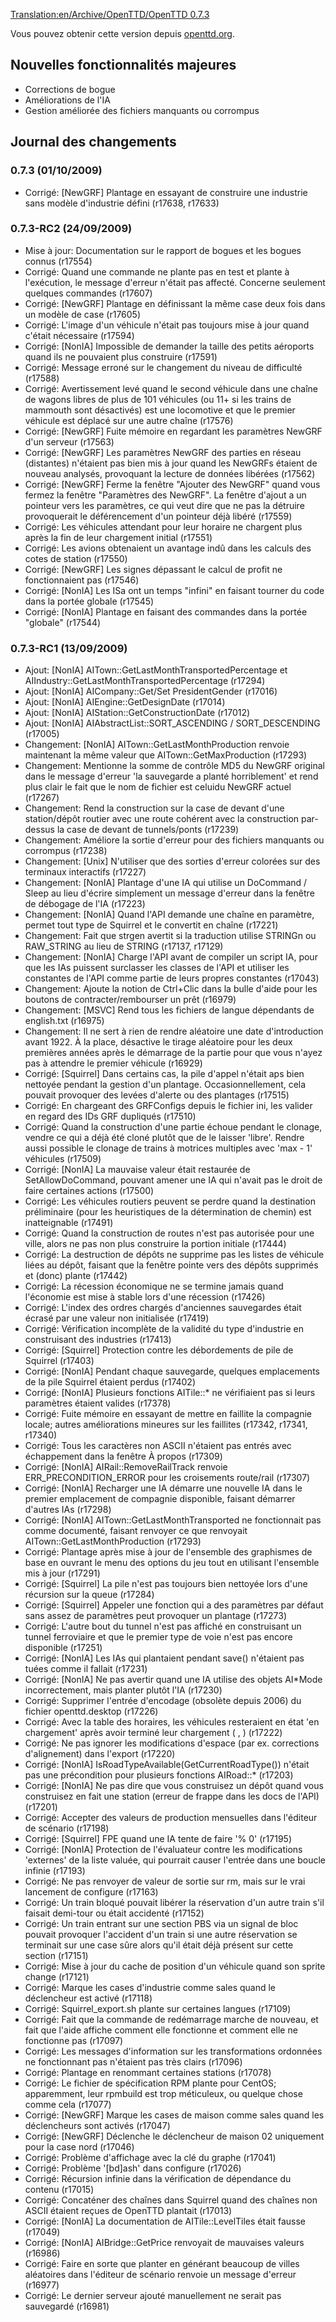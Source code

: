 [[Translation:en/Archive/OpenTTD/OpenTTD 0.7.3]]


{{fr/Livraison|prec=en/Archive/OpenTTD/OpenTTD 0.7.2|suiv=en/Archive/OpenTTD/OpenTTD 0.7.4|date=01/10/2009}}

Vous pouvez obtenir cette version depuis [http://www.openttd.org/download-stable/0.7.3 openttd.org].

==Nouvelles fonctionnalités majeures==

* Corrections de bogue
* Améliorations de l'IA
* Gestion améliorée des fichiers manquants ou corrompus

==Journal des changements==

===0.7.3 (01/10/2009)===

* Corrigé: [NewGRF] Plantage en essayant de construire une industrie sans modèle d'industrie défini {{en/Flyspray|3233}} (r17638, r17633)

===0.7.3-RC2 (24/09/2009)===

* Mise à jour: Documentation sur le rapport de bogues et les bogues connus (r17554)
* Corrigé: Quand une commande ne plante pas en test et plante à l'exécution, le message d'erreur n'était pas affecté. Concerne seulement quelques commandes (r17607)
* Corrigé: [NewGRF] Plantage en définissant la même case deux fois dans un modèle de case {{en/Flyspray|3218}} (r17605)
* Corrigé: L'image d'un véhicule n'était pas toujours mise à jour quand c'était nécessaire (r17594)
* Corrigé: [NonIA] Impossible de demander la taille des petits aéroports quand ils ne pouvaient plus construire {{en/Flyspray|3212}} (r17591)
* Corrigé: Message erroné sur le changement du niveau de difficulté {{en/Flyspray|3220}} (r17588)
* Corrigé: Avertissement levé quand le second véhicule dans une chaîne de wagons libres de plus de 101 véhicules (ou 11+ si les trains de mammouth sont désactivés) est une locomotive et que le premier véhicule est déplacé sur une autre chaîne {{en/Flyspray|3208}} (r17576)
* Corrigé: [NewGRF] Fuite mémoire en regardant les paramètres NewGRF d'un serveur (r17563)
* Corrigé: [NewGRF] Les paramètres NewGRF des parties en réseau (distantes) n'étaient pas bien mis à jour quand les NewGRFs étaient de nouveau analysés, provoquant la lecture de données libérées {{en/Flyspray|2972}} (r17562)
* Corrigé: [NewGRF] Ferme la fenêtre "Ajouter des NewGRF" quand vous fermez la fenêtre "Paramètres des NewGRF". La fenêtre d'ajout a un pointeur vers les paramètres, ce qui veut dire que ne pas la détruire provoquerait le déférencement d'un pointeur déjà libéré {{en/Flyspray|3206}} (r17559)
* Corrigé: Les véhicules attendant pour leur horaire ne chargent plus après la fin de leur chargement initial {{en/Flyspray|3201}} (r17551)
* Corrigé: Les avions obtenaient un avantage indû dans les calculs des cotes de station (r17550)
* Corrigé: [NewGRF] Les signes dépassant le calcul de profit ne fonctionnaient pas (r17546)
* Corrigé: [NonIA] Les ISa ont un temps "infini" en faisant tourner du code dans la portée globale {{en/Flyspray|3202}} (r17545)
* Corrigé: [NonIA] Plantage en faisant des commandes dans la portée "globale" {{en/Flyspray|3202}} (r17544)

===0.7.3-RC1 (13/09/2009)===

* Ajout: [NonIA] AITown::GetLastMonthTransportedPercentage et AIIndustry::GetLastMonthTransportedPercentage (r17294)
* Ajout: [NonIA] AICompany::Get/Set PresidentGender (r17016)
* Ajout: [NonIA] AIEngine::GetDesignDate (r17014)
* Ajout: [NonIA] AIStation::GetConstructionDate (r17012)
* Ajout: [NonIA] AIAbstractList::SORT_ASCENDING / SORT_DESCENDING (r17005)
* Changement: [NonIA] AITown::GetLastMonthProduction renvoie maintenant la même valeur que AITown::GetMaxProduction (r17293)
* Changement: Mentionne la somme de contrôle MD5 du NewGRF original dans le message d'erreur 'la sauvegarde a planté horriblement' et rend plus clair le fait que le nom de fichier est celuidu NewGRF actuel {{en/Flyspray|3139}} (r17267)
* Changement: Rend la construction sur la case de devant d'une station/dépôt routier avec une route cohérent avec la construction par-dessus la case de devant de tunnels/ponts {{en/Flyspray|2802}} (r17239)
* Changement: Améliore la sortie d'erreur pour des fichiers manquants ou corrompus (r17238)
* Changement: [Unix] N'utiliser que des sorties d'erreur colorées sur des terminaux interactifs (r17227)
* Changement: [NonIA] Plantage d'une IA qui utilise un DoCommand / Sleep au lieu d'écrire simplement un message d'erreur dans la fenêtre de débogage de l'IA {{en/Flyspray|2980}} (r17223)
* Changement: [NonIA] Quand l'API demande une chaîne en paramètre, permet tout type de Squirrel et le convertit en chaîne {{en/Flyspray|3101}} (r17221)
* Changement: Fait que strgen avertit si la traduction utilise STRINGn ou RAW_STRING au lieu de STRING (r17137, r17129)
* Changement: [NonIA] Charge l'API avant de compiler un script IA, pour que les IAs puissent surclasser les classes de l'API et utiliser les constantes de l'API comme partie de leurs propres constantes (r17043)
* Changement: Ajoute la notion de Ctrl+Clic dans la bulle d'aide pour les boutons de contracter/rembourser un prêt {{en/Flyspray|3066}} (r16979)
* Changement: [MSVC] Rend tous les fichiers de langue dépendants de english.txt (r16975)
* Changement: Il ne sert à rien de rendre aléatoire une date d'introduction avant 1922. À la place, désactive le tirage aléatoire pour les deux premières années après le démarrage de la partie pour que vous n'ayez pas à attendre le premier véhicule (r16929)
* Corrigé: [Squirrel] Dans certains cas, la pile d'appel n'était aps bien nettoyée pendant la gestion d'un plantage. Occasionnellement, cela pouvait provoquer des levées d'alerte ou des plantages {{en/Flyspray|3189}} (r17515)
* Corrigé: En chargeant des GRFConfigs depuis le fichier ini, les valider en regard des IDs GRF dupliqués {{en/Flyspray|3197}} (r17510)
* Corrigé: Quand la construction d'une partie échoue pendant le clonage, vendre ce qui a déjà été cloné plutôt que de le laisser 'libre'. Rendre aussi possible le clonage de trains à motrices multiples avec 'max - 1' véhicules {{en/Flyspray|3196}} (r17509)
* Corrigé: [NonIA] La mauvaise valeur était restaurée de SetAllowDoCommand, pouvant amener une IA qui n'avait pas le droit de faire certaines actions (r17500)
* Corrigé: Les véhicules routiers peuvent se perdre quand la destination préliminaire (pour les heuristiques de la détermination de chemin) est inatteignable {{en/Flyspray|3188}} (r17491)
* Corrigé: Quand la construction de routes n'est pas autorisée pour une ville, alors ne pas non plus construire la portion initiale {{en/Flyspray|3173}} (r17444)
* Corrigé: La destruction de dépôts ne supprime pas les listes de véhicule liées au dépôt, faisant que la fenêtre pointe vers des dépôts supprimés et (donc) plante {{en/Flyspray|3180}} (r17442)
* Corrigé: La récession économique ne se termine jamais quand l'économie est mise à stable lors d'une récession (r17426)
* Corrigé: L'index des ordres chargés d'anciennes sauvegardes était écrasé par une valeur non initialisée (r17419)
* Corrigé: Vérification incomplète de la validité du type d'industrie en construisant des industries (r17413)
* Corrigé: [Squirrel] Protection contre les débordements de pile de Squirrel (r17403)
* Corrigé: [NonIA] Pendant chaque sauvegarde, quelques emplacements de la pile Squirrel étaient perdus (r17402)
* Corrigé: [NonIA] Plusieurs fonctions AITile::* ne vérifiaient pas si leurs paramètres étaient valides (r17378)
* Corrigé: Fuite mémoire en essayant de mettre en faillite la compagnie locale; autres améliorations mineures sur les faillites (r17342, r17341, r17340)
* Corrigé: Tous les caractères non ASCII n'étaient pas entrés avec échappement dans la fenêtre À propos (r17309)
* Corrigé: [NonIA] AIRail::RemoveRailTrack renvoie ERR_PRECONDITION_ERROR pour les croisements route/rail (r17307)
* Corrigé: [NonIA] Recharger une IA démarre une nouvelle IA dans le premier emplacement de compagnie disponible, faisant démarrer d'autres IAs {{en/Flyspray|3153}} (r17298)
* Corrigé: [NonIA] AITown::GetLastMonthTransported ne fonctionnait pas comme documenté, faisant renvoyer ce que renvoyait AITown::GetLastMonthProduction (r17293)
* Corrigé: Plantage après mise à jour de l'ensemble des graphismes de base en ouvrant le menu des options du jeu tout en utilisant l'ensemble mis à jour {{en/Flyspray|3147}} (r17291)
* Corrigé: [Squirrel] La pile n'est pas toujours bien nettoyée lors d'une récursion sur la queue (r17284)
* Corrigé: [Squirrel] Appeler une fonction qui a des paramètres par défaut sans assez de paramètres peut provoquer un plantage (r17273)
* Corrigé: L'autre bout du tunnel n'est pas affiché en construisant un tunnel ferroviaire et que le premier type de voie n'est pas encore disponible {{en/Flyspray|3141}} (r17251)
* Corrigé: [NonIA] Les IAs qui plantaient pendant save() n'étaient pas tuées comme il fallait {{en/Flyspray|3134}} (r17231)
* Corrigé: [NonIA] Ne pas avertir quand une IA utilise des objets AI*Mode incorrectement, mais planter plutôt l'IA (r17230)
* Corrigé: Supprimer l'entrée d'encodage (obsolète depuis 2006) du fichier openttd.desktop (r17226)
* Corrigé: Avec la table des horaires, les véhicules resteraient en état 'en chargement' après avoir terminé leur chargement ( {{en/Flyspray|3129}}, {{en/Flyspray|3130}} ) (r17222)
* Corrigé: Ne pas ignorer les modifications d'espace (par ex. corrections d'alignement) dans l'export (r17220)
* Corrigé: [NonIA] IsRoadTypeAvailable(GetCurrentRoadType()) n'était pas une précondition pour plusieurs fonctions AIRoad::* (r17203)
* Corrigé: [NonIA] Ne pas dire que vous construisez un dépôt quand vous construisez en fait une station (erreur de frappe dans les docs de l'API) (r17201)
* Corrigé: Accepter des valeurs de production mensuelles dans l'éditeur de scénario {{en/Flyspray|2406}} (r17198)
* Corrigé: [Squirrel] FPE quand une IA tente de faire '% 0' (r17195)
* Corrigé: [NonIA] Protection de l'évaluateur contre les modifications 'externes' de la liste valuée, qui pourrait causer l'entrée dans une boucle infinie {{en/Flyspray|3124}} (r17193)
* Corrigé: Ne pas renvoyer de valeur de sortie sur rm, mais sur le vrai lancement de configure (r17163)
* Corrigé: Un train bloqué pouvait libérer la réservation d'un autre train s'il faisait demi-tour ou était accidenté (r17152)
* Corrigé: Un train entrant sur une section PBS via un signal de bloc pouvait provoquer l'accident d'un train si une autre réservation se terminait sur une case sûre alors qu'il était déjà présent sur cette section {{en/Flyspray|3104}} (r17151)
* Corrigé: Mise à jour du cache de position d'un véhicule quand son sprite change {{en/Flyspray|3060}} (r17121)
* Corrigé: Marque les cases d'industrie comme sales quand le déclencheur est activé (r17118)
* Corrigé: Squirrel_export.sh plante sur certaines langues (r17109)
* Corrigé: Fait que la commande de redémarrage marche de nouveau, et fait que l'aide affiche comment elle fonctionne et comment elle ne fonctionne pas {{en/Flyspray|3092}} (r17097)
* Corrigé: Les messages d'information sur les transformations ordonnées ne fonctionnant pas n'étaient pas très clairs {{en/Flyspray|3091}} (r17096)
* Corrigé: Plantage en renommant certaines stations {{en/Flyspray|3082}} (r17078)
* Corrigé: Le fichier de spécification RPM plante pour CentOS; apparemment, leur rpmbuild est trop méticuleux, ou quelque chose comme cela {{en/Flyspray|3024}} (r17077)
* Corrigé: [NewGRF] Marque les cases de maison comme sales quand les déclencheurs sont activés (r17047)
* Corrigé: [NewGRF] Déclenche le déclencheur de maison 02 uniquement pour la case nord {{en/Flyspray|3085}} (r17046)
* Corrigé: Problème d'affichage avec la clé du graphe {{en/Flyspray|3083}} (r17041)
* Corrigé: Problème '[bd]ash' dans configure {{en/Flyspray|3076}} (r17026)
* Corrigé: Récursion infinie dans la vérification de dépendance du contenu {{en/Flyspray|3075}} (r17015)
* Corrigé: Concaténer des chaînes dans Squirrel quand des chaînes non ASCII étaient reçues de OpenTTD plantait {{en/Flyspray|3074}} (r17013)
* Corrigé: [NonIA] La documentation de AITile::LevelTiles était fausse (r17049)
* Corrigé: [NonIA] AIBridge::GetPrice renvoyait de mauvaises valeurs (r16986)
* Corrigé: Faire en sorte que planter en générant beaucoup de villes aléatoires dans l'éditeur de scénario renvoie un message d'erreur {{en/Flyspray|3059}} (r16977)
* Corrigé: Le dernier serveur ajouté manuellement ne serait pas sauvegardé {{en/Flyspray|3062}} (r16981)
